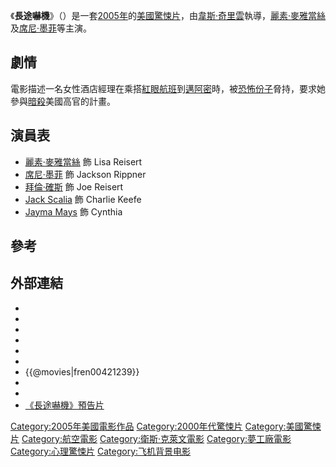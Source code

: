 {{noteTA
|T=zh-hk:長途嚇機; zh-tw:赤眼玄機; zh-cn:红眼航班;
|G1=Show
|1=zh-hk:長途嚇機; zh-tw:赤眼玄機; zh-cn:红眼航班;}}
{{Infobox Film
| name           = 長途嚇機
| original_name = ''Red Eye''
| image          = Red_Eye_poster.JPG
| image_size     =
| caption        = 電影美版海報
| director       = [[韋斯·奇里雲|韋斯·奇里雲]]
| producer       = Chris Bender <br />[[Marianne_Maddalena|Marianne Maddalena]]
| writer         = '''故事'''：[[Carl_Ellsworth|Carl Ellsworth]]<br />　　　Dan Foos<br />'''劇本'''：[[Carl_Ellsworth|Carl Ellsworth]]
| narrator       =
| starring       = [[麗素·麥雅當絲|麗素·麥雅當絲]]<br />[[席尼·墨菲|席尼·墨菲]]<br />[[拜倫·確斯|拜倫·確斯]]
| music          = [[馬可·貝爾特拉米|馬可·貝爾特拉米]]
| cinematography = [[Robert_D._Yeoman|Robert D. Yeoman]]
| editing        = [[Patrick_Lussier|Patrick Lussier]]<br />Stuart Levy
| distributor    = [[梦工厂|梦工厂]]
| released       = {{start date|2005|8|19}}
| runtime        = 85分鐘
| country        = {{USA}}
| language       = [[英語|英語]]
| budget         = $2千6百萬[[美元|美元]]
| gross          = $95,577,774
| preceded_by    =
| followed_by    =
}}

《'''長途嚇機'''》（{{lang-en|''Red Eye''}}）是一套[[2005年電影|2005年]]的[[美國電影|美國]][[驚悚片|驚悚片]]，由[[韋斯·奇里雲|韋斯·奇里雲]]執導，[[麗素·麥雅當絲|麗素·麥雅當絲]]及[[席尼·墨菲|席尼·墨菲]]等主演。

== 劇情 ==
電影描述一名女性酒店經理在乘搭[[紅眼航班|紅眼航班]]到[[邁阿密|邁阿密]]時，被[[恐怖份子|恐怖份子]]脅持，要求她參與[[暗殺|暗殺]]美國高官的計畫。

== 演員表 ==
* [[麗素·麥雅當絲|麗素·麥雅當絲]] 飾 Lisa Reisert
* [[席尼·墨菲|席尼·墨菲]] 飾 Jackson Rippner
* [[拜倫·確斯|拜倫·確斯]] 飾 Joe Reisert
* [[Jack_Scalia|Jack Scalia]] 飾 Charlie Keefe
* [[Jayma_Mays|Jayma Mays]] 飾 Cynthia

== 參考 ==
{{reflist}}

== 外部連結 ==
* {{imdb title|id=0421239|title=長途嚇機}}
* {{Amg movie|313930|長途嚇機}}
* {{rotten-tomatoes|1149496-1149496-red_eye|title=長途嚇機}}
* {{Mojo title|redeye|長途嚇機}}
* {{Metacritic film|red-eye|長途嚇機}}
* {{Yahoomovie id|1355}}
* {{@movies|fren00421239}}
* {{Mtime|29492}}
* {{douban}}
* [http://www.apple.com/trailers/dreamworks/red_eye/RE_trailer_medium.html 《長途嚇機》預告片]

{{衛斯·克萊文}}
{{DEFAULTSORT:Red Eye}}
[[Category:2005年美國電影作品|Category:2005年美國電影作品]]
[[Category:2000年代驚悚片|Category:2000年代驚悚片]]
[[Category:美國驚悚片|Category:美國驚悚片]]
[[Category:航空電影|Category:航空電影]]
[[Category:衛斯·克萊文電影|Category:衛斯·克萊文電影]]
[[Category:夢工廠電影|Category:夢工廠電影]]
[[Category:心理驚悚片|Category:心理驚悚片]]
[[Category:飞机背景电影|Category:飞机背景电影]]